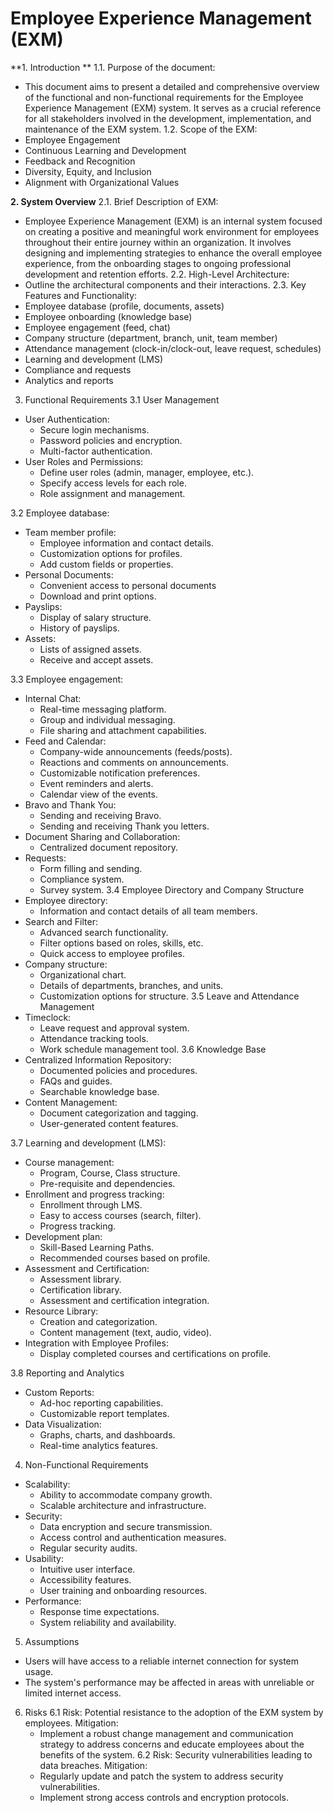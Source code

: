 # **Employee Experience Management (EXM)**

**1. Introduction **
1.1. Purpose of the document:
- This document aims to present a detailed and comprehensive overview of the functional and non-functional requirements for the Employee Experience Management (EXM) system. It serves as a crucial reference for all stakeholders involved in the development, implementation, and maintenance of the EXM system.
1.2. Scope of the EXM:
- Employee Engagement
- Continuous Learning and Development
- Feedback and Recognition
- Diversity, Equity, and Inclusion
- Alignment with Organizational Values

**2. System Overview**
2.1. Brief Description of EXM:
- Employee Experience Management (EXM) is an internal system focused on creating a positive and meaningful work environment for employees throughout their entire journey within an organization. It involves designing and implementing strategies to enhance the overall employee experience, from the onboarding stages to ongoing professional development and retention efforts.
2.2. High-Level Architecture:
- Outline the architectural components and their interactions.
2.3. Key Features and Functionality:
- Employee database (profile, documents, assets)
- Employee onboarding (knowledge base)
- Employee engagement (feed, chat)
- Company structure (department, branch, unit, team member)
- Attendance management (clock-in/clock-out, leave request, schedules)
- Learning and development (LMS)
- Compliance and requests
- Analytics and reports

3. Functional Requirements
3.1 User Management
- User Authentication:
    - Secure login mechanisms.
    - Password policies and encryption.
    - Multi-factor authentication.
- User Roles and Permissions:
    - Define user roles (admin, manager, employee, etc.).
    - Specify access levels for each role.
    - Role assignment and management.

3.2 Employee database:
- Team member profile:
    - Employee information and contact details.
    - Customization options for profiles.
    - Add custom fields or properties.
- Personal Documents:
    - Convenient access to personal documents
    - Download and print options.
- Payslips:
    - Display of salary structure.
    - History of payslips.
- Assets:
    - Lists of assigned assets.
    - Receive and accept assets.

3.3 Employee engagement:
- Internal Chat:
    - Real-time messaging platform.
    - Group and individual messaging.
    - File sharing and attachment capabilities.
- Feed and Calendar:
    - Company-wide announcements (feeds/posts).
    - Reactions and comments on announcements.
    - Customizable notification preferences.
    - Event reminders and alerts.
    - Calendar view of the events.
- Bravo and Thank You:
    - Sending and receiving Bravo.
    - Sending and receiving Thank you letters.
- Document Sharing and Collaboration:
    - Centralized document repository.
- Requests:
    - Form filling and sending.
    - Compliance system.
    - Survey system.
3.4 Employee Directory and Company Structure
- Employee directory:
    - Information and contact details of all team members.
- Search and Filter:
    - Advanced search functionality.
    - Filter options based on roles, skills, etc.
    - Quick access to employee profiles.
- Company structure:
    - Organizational chart.
    - Details of departments, branches, and units.
    - Customization options for structure.
3.5 Leave and Attendance Management
- Timeclock:
    - Leave request and approval system.
    - Attendance tracking tools.
    - Work schedule management tool.
3.6 Knowledge Base
- Centralized Information Repository:
    - Documented policies and procedures.
    - FAQs and guides.
    - Searchable knowledge base.
- Content Management:
    - Document categorization and tagging.
    - User-generated content features.

3.7 Learning and development (LMS):
- Course management:
    - Program, Course, Class structure.
    - Pre-requisite and dependencies.
- Enrollment and progress tracking:
    - Enrollment through LMS.
    - Easy to access courses (search, filter).
    - Progress tracking.
- Development plan:
    - Skill-Based Learning Paths.
    - Recommended courses based on profile.
- Assessment and Certification:
    - Assessment library.
    - Certification library.
    - Assessment and certification integration.
- Resource Library:
    - Creation and categorization.
    - Content management (text, audio, video).
- Integration with Employee Profiles:
    - Display completed courses and certifications on profile.

3.8 Reporting and Analytics
- Custom Reports:
    - Ad-hoc reporting capabilities.
    - Customizable report templates.
- Data Visualization:
    - Graphs, charts, and dashboards.
    - Real-time analytics features.
4. Non-Functional Requirements
- Scalability:
    - Ability to accommodate company growth.
    - Scalable architecture and infrastructure.
- Security:
    - Data encryption and secure transmission.
    - Access control and authentication measures.
    - Regular security audits.
- Usability:
    - Intuitive user interface.
    - Accessibility features.
    - User training and onboarding resources.
- Performance:
    - Response time expectations.
    - System reliability and availability.

5. Assumptions
- Users will have access to a reliable internet connection for system usage.
- The system's performance may be affected in areas with unreliable or limited internet access.
6. Risks
6.1 Risk: Potential resistance to the adoption of the EXM system by employees.
Mitigation: 
    - Implement a robust change management and communication strategy to address concerns and educate employees about the benefits of the system.
6.2 Risk: Security vulnerabilities leading to data breaches.
Mitigation: 
    - Regularly update and patch the system to address security vulnerabilities.
    - Implement strong access controls and encryption protocols.
